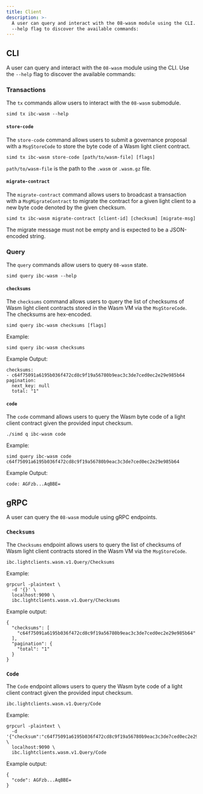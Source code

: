 ```yaml
---
title: Client
description: >-
  A user can query and interact with the 08-wasm module using the CLI. Use the
  --help flag to discover the available commands:
---
```


## CLI

A user can query and interact with the `08-wasm` module using the CLI. Use the `--help` flag to discover the available commands:

### Transactions

The `tx` commands allow users to interact with the `08-wasm` submodule.

```shell
simd tx ibc-wasm --help
```

#### `store-code`

The `store-code` command allows users to submit a governance proposal with a `MsgStoreCode` to store the byte code of a Wasm light client contract.

```shell
simd tx ibc-wasm store-code [path/to/wasm-file] [flags]
```

`path/to/wasm-file` is the path to the `.wasm` or `.wasm.gz` file.

#### `migrate-contract`

The `migrate-contract` command allows users to broadcast a transaction with a `MsgMigrateContract` to migrate the contract for a given light client to a new byte code denoted by the given checksum.

```shell
simd tx ibc-wasm migrate-contract [client-id] [checksum] [migrate-msg]
```

The migrate message must not be empty and is expected to be a JSON-encoded string.

### Query

The `query` commands allow users to query `08-wasm` state.

```shell
simd query ibc-wasm --help
```

#### `checksums`

The `checksums` command allows users to query the list of checksums of Wasm light client contracts stored in the Wasm VM via the `MsgStoreCode`. The checksums are hex-encoded.

```shell
simd query ibc-wasm checksums [flags]
```

Example:

```shell
simd query ibc-wasm checksums
```

Example Output:

```shell
checksums:
- c64f75091a6195b036f472cd8c9f19a56780b9eac3c3de7ced0ec2e29e985b64
pagination:
  next_key: null
  total: "1"
```

#### `code`

The `code` command allows users to query the Wasm byte code of a light client contract given the provided input checksum.

```shell
./simd q ibc-wasm code
```

Example:

```shell
simd query ibc-wasm code c64f75091a6195b036f472cd8c9f19a56780b9eac3c3de7ced0ec2e29e985b64
```

Example Output:

```shell
code: AGFzb...AqBBE=
```

## gRPC

A user can query the `08-wasm` module using gRPC endpoints.

### `Checksums`

The `Checksums` endpoint allows users to query the list of checksums of Wasm light client contracts stored in the Wasm VM via the `MsgStoreCode`.

```shell
ibc.lightclients.wasm.v1.Query/Checksums
```

Example:

```shell
grpcurl -plaintext \
  -d '{}' \
  localhost:9090 \
  ibc.lightclients.wasm.v1.Query/Checksums
```

Example output:

```shell
{
  "checksums": [
    "c64f75091a6195b036f472cd8c9f19a56780b9eac3c3de7ced0ec2e29e985b64"
  ],
  "pagination": {
    "total": "1"
  }
}
```

### `Code`

The `Code` endpoint allows users to query the Wasm byte code of a light client contract given the provided input checksum.

```shell
ibc.lightclients.wasm.v1.Query/Code
```

Example:

```shell
grpcurl -plaintext \
  -d '{"checksum":"c64f75091a6195b036f472cd8c9f19a56780b9eac3c3de7ced0ec2e29e985b64"}' \
  localhost:9090 \
  ibc.lightclients.wasm.v1.Query/Code
```

Example output:

```shell
{
  "code": AGFzb...AqBBE=
}
```
